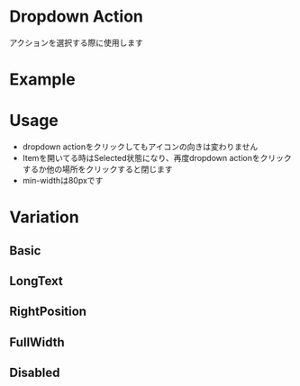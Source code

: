 
<Meta of={DropdownActionStories} />

# Dropdown Action
アクションを選択する際に使用します

# Example
<Canvas of={DropdownActionStories.Basic} />
<Controls />

# Usage
- dropdown actionをクリックしてもアイコンの向きは変わりません
- Itemを開いてる時はSelected状態になり、再度dropdown actionをクリックするか他の場所をクリックすると閉じます
- min-widthは80pxです

# Variation
## Basic
<Canvas of={DropdownActionStories.Basic} />

## LongText
<Canvas of={DropdownActionStories.LongText} />

## RightPosition
<Canvas of={DropdownActionStories.RightPosition} />

## FullWidth
<Canvas of={DropdownActionStories.FullWidth} />

## Disabled
<Canvas of={DropdownActionStories.Disabled} /> 